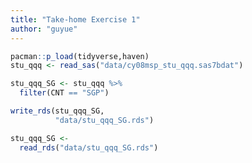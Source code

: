 ```yaml
---
title: "Take-home Exercise 1"
author: "guyue"
---
```


```r
pacman::p_load(tidyverse,haven)
stu_qqq <- read_sas("data/cy08msp_stu_qqq.sas7bdat")

stu_qqq_SG <- stu_qqq %>%
  filter(CNT == "SGP")

write_rds(stu_qqq_SG,
          "data/stu_qqq_SG.rds")

stu_qqq_SG <- 
  read_rds("data/stu_qqq_SG.rds")
```
